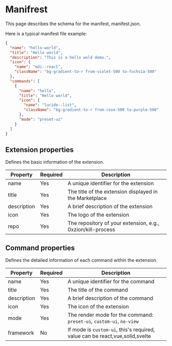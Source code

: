 # Manifrest

This page describes the schema for the manifest, manifest.json.

Here is a typical manifest file example:

```json
{
  "name": "hello-world",
  "title": "Hello world",
  "description": "This is a hello wold demo.",
  "icon": {
    "name": "mdi--react",
    "className": "bg-gradient-to-r from-violet-500 to-fuchsia-500"
  },
  "commands": [
    {
      "name": "hello",
      "title": "Hello world",
      "icon": {
        "name": "lucide--list",
        "className": "bg-gradient-to-r from-rose-500 to-purple-500"
      },
      "mode": "preset-ui"
    }
  ]
}
```

## Extension properties

Defines the basic information of the extension.

| Property    | Required | Description                                                 |
| ----------- | -------- | ----------------------------------------------------------- |
| name        | Yes      | A unique identifier for the extension                       |
| title       | Yes      | The title of the extension displayed in the Marketplace     |
| description | Yes      | A brief description of the extension                        |
| icon        | Yes      | The logo of the extension                                   |
| repo        | Yes      | The repository of your extension, e.g., 0xzion/kill-process |

## Command properties

Defines the detailed information of each command within the extension.

| Property    | Required | Description                                                                  |
| ----------- | -------- | ---------------------------------------------------------------------------- |
| name        | Yes      | A unique identifier for the command                                          |
| title       | Yes      | The title of the command                                                     |
| description | Yes      | A brief description of the command                                           |
| icon        | Yes      | The icon of the extension                                                    |
| mode        | Yes      | The render mode for the command: `preset-ui`, `custom-ui`, `no-view`         |
| framework   | No       | If mode is `custom-ui`, this's required, value can be react,vue,solid,svelte |
